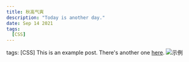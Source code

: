 ```yaml
---
title: 秋高气爽
description: "Today is another day."
date: Sep 14 2021
tags:
  [CSS]
---
```

tags:
  [CSS]
This is an example post. There's another one [here](/posts/example-post).
![示例](https://img.zhliu.top/v2-e58cf82feefcda2ff8bf17e1af95a27b_1440w.webp)
